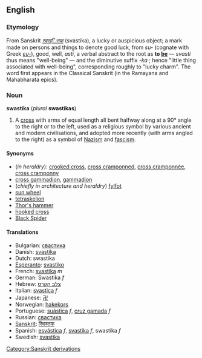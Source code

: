 {{wikipedia}}
==English==
===Etymology===
From Sanskrit ''[[स्वस्ितक]]'' (svastika), a lucky or auspicious object; a mark made on persons and things to denote good luck, from ''su-'' (cognate with Greek ''[[ευ-]]''), good, well, ''asti'', a verbal abstract to the root as '''to [[be]]''' &mdash; ''svasti'' thus means "well-being" &mdash; and the diminutive suffix ''-ka'' ; hence "little thing associated with well-being", corresponding roughly to "lucky charm".  The word first appears in the Classical Sanskrit (in the Ramayana and Mahabharata epics).

===Noun===
'''swastika''' (''plural'' '''swastikas''')

#A [[cross]] with arms of equal length all bent halfway along at a 90° angle to the right or to the left, used as a religious symbol by various ancient and modern civilisations, and adopted more recently (with arms angled to the right) as a symbol of [[Nazism]] and [[fascism]].

====Synonyms====
*(''in heraldry''): [[crooked cross]], [[cross cramponned]], [[cross cramponnée]], [[cross cramponny]]
*[[cross gammadion]], [[gammadion]]<!-- as each arm resembles the Greek letter Γ (gamma). (Compare croiz gammée in Old French and croix gammée in French; cruz gamada in Spanish.)-->
*(''chiefly in architecture and heraldry'') [[fylfot]]<!-- (meaning "four feet", chiefly in heraldry and architecture). (See Fylfot in Wikipedia for a discussion of the etymology.)-->
*[[sun wheel]]<!-- (German Sonnenrad), a name also used as a synonym for the sun cross.-->
*[[tetraskelion]]<!-- Greek "four legged", especially when composed of four conjoined legs (compare triskelion).-->
*[[Thor's hammer]]<!-- from its supposed association with Thor, the Norse god of thunder, but this may be a misappropriation of a name that properly belongs to a Y-shaped or T-shaped symbol. (See Thomas Wilson in the Wikipedia article for "swastika".)-->
*[[hooked cross]]<!-- as in Dutch (hakenkruis), German (Hakenkreuz), Finnish (hakaristi), Norwegian (Hakekors) and Italian (croce uncinata).-->
*[[Black Spider]]<!--name used by various peoples in middle and western Europe.-->

====Translations====
*Bulgarian: [[свастика]]
*Danish: [[svastika#Danish|svastika]]
*Dutch: swastika
*[[Esperanto]]: [[svastiko]]
*French: [[svastika#French|svastika]] ''m''
*German: Swastika ''f''
*Hebrew: [[צלב הקרס]]
*Italian: [[svastica]] ''f''
*Japanese: [[卍]]
*Norwegian: [[hakekors]]
*Portuguese: [[suástica]] ''f'', [[cruz gamada]] ''f''
*Russian: [[свастика]]
*[[Sanskrit]]: [[स्विस्तक]]
*Spanish: [[esvástica]] ''f'', [[svastika#Spanish|svastika]] ''f'', swastika ''f''
*Swedish: [[svastika#Swedish|svastika]]

[[Category:Sanskrit derivations]]